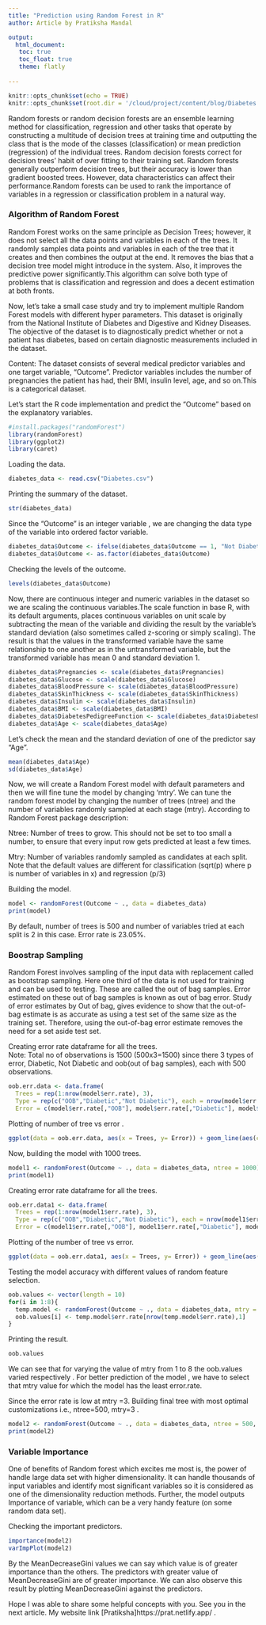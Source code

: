 ```yaml
---
title: "Prediction using Random Forest in R"
author: Article by Pratiksha Mandal

output:  
  html_document:
   toc: true
   toc_float: true
   theme: flatly
   
---
```


```r
knitr::opts_chunk$set(echo = TRUE)
knitr::opts_chunk$set(root.dir = '/cloud/project/content/blog/Diabetes.csv')
```

Random forests or random decision forests are an ensemble learning method for classification, regression and other tasks that operate by constructing a multitude of decision trees at training time and outputting the class that is the mode of the classes (classification) or mean prediction (regression) of the individual trees. Random decision forests correct for decision trees' habit of over fitting to their training set. Random forests generally outperform decision trees, but their accuracy is lower than gradient boosted trees. However, data characteristics can affect their performance.Random forests can be used to rank the importance of variables in a regression or classification problem in a natural way.




### Algorithm of Random Forest


Random Forest works on the same principle as Decision Trees; however, it does not select all the data points and variables in each of the trees. It randomly samples data points and variables in each of the tree that it creates and then combines the output at the end. It removes the bias that a decision tree model might introduce in the system. Also, it improves the predictive power significantly.This algorithm can solve both type of problems that is classification and regression and does a decent estimation at both fronts.

Now, let's take a small case study and try to implement multiple Random Forest models with different hyper parameters.
                         This dataset is originally from the National Institute of Diabetes and Digestive and Kidney Diseases. The objective of the dataset is to diagnostically predict whether or not a patient has diabetes, based on certain diagnostic measurements included in the dataset.

Content:
The dataset consists of several medical predictor variables and one target variable, "Outcome". Predictor variables includes the number of pregnancies the patient has had, their BMI, insulin level, age, and so on.This is a categorical dataset.

Let's start the R code implementation and predict the "Outcome" based on the explanatory variables.

```r
#install.packages("randomForest")
library(randomForest)
library(ggplot2)
library(caret)
```

Loading  the data.
```r
diabetes_data <- read.csv("Diabetes.csv")
```

Printing the summary of the dataset.
```r
str(diabetes_data)
```


Since the "Outcome" is an integer variable , we are changing the data type of the variable into ordered factor variable.
```r
diabetes_data$Outcome <- ifelse(diabetes_data$Outcome == 1, "Not Diabetic", "Diabetic")
diabetes_data$Outcome <- as.factor(diabetes_data$Outcome)
```


Checking the levels of the outcome.
```r
levels(diabetes_data$Outcome)
```


Now, there are continuous integer and numeric variables in the dataset so we are scaling the continuous variables.The scale function in base R, with its default arguments, places continuous variables on unit scale by subtracting the mean of the variable and dividing the result by the variable's standard deviation (also sometimes called z-scoring or simply scaling). The result is that the values in the transformed variable have the same relationship to one another as in the untransformed variable, but the transformed variable has mean 0 and standard deviation 1.
```r
diabetes_data$Pregnancies <- scale(diabetes_data$Pregnancies)
diabetes_data$Glucose <- scale(diabetes_data$Glucose)
diabetes_data$BloodPressure <- scale(diabetes_data$BloodPressure)
diabetes_data$SkinThickness <- scale(diabetes_data$SkinThickness)
diabetes_data$Insulin <- scale(diabetes_data$Insulin)
diabetes_data$BMI <- scale(diabetes_data$BMI)
diabetes_data$DiabetesPedigreeFunction <- scale(diabetes_data$DiabetesPedigreeFunction)
diabetes_data$Age <- scale(diabetes_data$Age)
```

Let's check the mean and the standard deviation of one of the predictor say "Age". 
```r
mean(diabetes_data$Age)
sd(diabetes_data$Age)
```


Now, we will create a Random Forest model with default parameters and then we will fine tune the model by changing 'mtry'. We can tune the random forest model by changing the number of trees (ntree) and the number of variables randomly sampled at each stage (mtry). According to Random Forest package description:

Ntree: Number of trees to grow. This should not be set to too small a number, to ensure that every input row gets predicted at least a few times.

Mtry: Number of variables randomly sampled as candidates at each split. Note that the default values are different for classification (sqrt(p) where p is number of variables in x) and regression (p/3)


Building the model.
```r
model <- randomForest(Outcome ~ ., data = diabetes_data)
print(model)
```
By default, number of trees is 500 and number of variables tried at each split is 2 in this case. Error rate is 23.05%.

### Boostrap Sampling 

Random Forest involves sampling of the input data with replacement called as bootstrap sampling. Here one third of the data is not used for training and can be used to testing. These are called the out of bag samples. Error estimated on these out of bag samples is known as out of bag error. Study of error estimates by Out of bag, gives evidence to show that the out-of-bag estimate is as accurate as using a test set of the same size as the training set. Therefore, using the out-of-bag error estimate removes the need for a set aside test set.

Creating error rate dataframe for all the trees.  
Note: Total no of observations is 1500 (500x3=1500) since there 3 types of error, Diabetic, Not Diabetic and oob(out of bag samples), each with 500 observations. 
```r
oob.err.data <- data.frame(
  Trees = rep(1:nrow(model$err.rate), 3), 
  Type = rep(c("OOB","Diabetic","Not Diabetic"), each = nrow(model$err.rate)),
  Error = c(model$err.rate[,"OOB"], model$err.rate[,"Diabetic"], model$err.rate[,"Not Diabetic"]))
```


Plotting of number of tree vs error .
```r
ggplot(data = oob.err.data, aes(x = Trees, y= Error)) + geom_line(aes(color = Type))
```


Now, building the model with 1000 trees.
```r
model1 <- randomForest(Outcome ~ ., data = diabetes_data, ntree = 1000)
print(model1)
```


Creating error rate dataframe for all the trees.
```r
oob.err.data1 <- data.frame(
  Trees = rep(1:nrow(model1$err.rate), 3), 
  Type = rep(c("OOB","Diabetic","Not Diabetic"), each = nrow(model1$err.rate)),
  Error = c(model1$err.rate[,"OOB"], model1$err.rate[,"Diabetic"], model1$err.rate[,"Not Diabetic"]))
```

Plotting of the number of tree vs error. 
```r
ggplot(data = oob.err.data1, aes(x = Trees, y= Error)) + geom_line(aes(color = Type))
```

Testing the model accuracy with different values of random feature selection.
```r
oob.values <- vector(length = 10)
for(i in 1:8){
  temp.model <- randomForest(Outcome ~ ., data = diabetes_data, mtry = i, ntree = 500)
  oob.values[i] <- temp.model$err.rate[nrow(temp.model$err.rate),1]
}
```

Printing the result. 
```r
oob.values
```
We can see that for varying the value of mtry from 1 to 8 the oob.values varied respectively . For better prediction of the model , we have to select that mtry value for which the model has the least error.rate.


Since the error rate is low at mtry =3.
Building final tree with most optimal customizations i.e., ntree=500, mtry=3 . 
```r
model2 <- randomForest(Outcome ~ ., data = diabetes_data, ntree = 500, mtry = 3)
print(model2)
```


### Variable Importance 

One of benefits of Random forest which excites me most is, the power of handle large data set with higher dimensionality. It can handle thousands of input variables and identify most significant variables so it is considered as one of the dimensionality reduction methods. Further, the model outputs Importance of variable, which can be a very handy feature (on some random data set).

Checking  the important predictors.
```r
importance(model2)
varImpPlot(model2)
```
By the MeanDecreaseGini values we can say which value is of greater importance than the others. The predictors with greater value of MeanDecreaseGini are of greater importance. We can also observe this result by plotting MeanDecreaseGini against the predictors.


Hope I was able to share some helpful concepts with you. See you in the next article. My website link [Pratiksha]https://prat.netlify.app/ .























